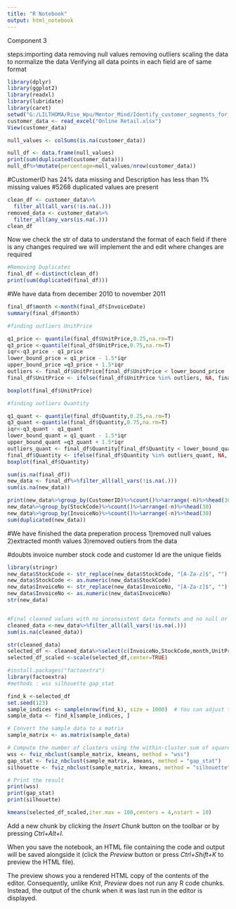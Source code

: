 ```yaml
---
title: "R Notebook"
output: html_notebook
---
```


Component 3

steps:importing data
      removing null values
      removing outliers
      scaling the data to normalize the data
      Verifying all data points in each field are of same format

```r
library(dplyr)
library(ggplot2)
library(readxl)
library(lubridate)
library(caret)
setwd("G:/LILTHOMA/Rise_Wpu/Mentor_Mind/Identify_customer_segments_for_online_retail_using_K-means")
customer_data <- read_excel("Online Retail.xlsx")
View(customer_data)

null_values <- colSums(is.na(customer_data))
```


```r
null_df <- data.frame(null_values)
print(sum(duplicated(customer_data)))
null_df%>%mutate(percentage=null_values/nrow(customer_data))

```
 #CustomerID has 24% data missing and Description has less than 1% missing values
 #5268 duplicated values are present
```r
clean_df <- customer_data%>%
  filter_all(all_vars(!is.na(.)))
removed_data <- customer_data%>%
  filter_all(any_vars(is.na(.)))
clean_df
```
Now we check the str of data to understand the format of each field if there is any changes required we will implement the and edit where changes are required



```r
#Removing Duplicates
final_df <-distinct(clean_df)
print(sum(duplicated(final_df)))
```
#We have data from december 2010 to november 2011
```r
final_df$month <-month(final_df$InvoiceDate)
summary(final_df$month)
```

```r
#finding outliers UnitPrice

q1_price <- quantile(final_df$UnitPrice,0.25,na.rm=T)
q3_price <-quantile(final_df$UnitPrice,0.75,na.rm=T)
iqr<-q3_price - q1_price
lower_bound_price = q1_price - 1.5*iqr
upper_bound_price =q3_price + 1.5*iqr
outliers <- final_df$UnitPrice[final_df$UnitPrice < lower_bound_price | final_df$UnitPrice > upper_bound_price]
final_df$UnitPrice <- ifelse(final_df$UnitPrice %in% outliers, NA, final_df$UnitPrice)


```


```r
boxplot(final_df$UnitPrice)
```


```r
#finding outliers Quantity

q1_quant <- quantile(final_df$Quantity,0.25,na.rm=T)
q3_quant <-quantile(final_df$Quantity,0.75,na.rm=T)
iqr<-q3_quant - q1_quant
lower_bound_quant = q1_quant - 1.5*iqr
upper_bound_quant =q3_quant + 1.5*iqr
outliers_quant <- final_df$Quantity[final_df$Quantity < lower_bound_quant | final_df$Quantity > upper_bound_quant]
final_df$Quantity <- ifelse(final_df$Quantity %in% outliers_quant, NA, final_df$Quantity)
boxplot(final_df$Quantity)

```


```r
sum(is.na(final_df))
new_data <- final_df%>%filter_all(all_vars(!is.na(.)))
sum(is.na(new_data))
```
```r
print(new_data%>%group_by(CustomerID)%>%count()%>%arrange(-n)%>%head(30))
new_data%>%group_by(StockCode)%>%count()%>%arrange(-n)%>%head(30)
new_data%>%group_by(InvoiceNo)%>%count()%>%arrange(-n)%>%head(30)
sum(duplicated(new_data))

```


#We have finished the data preperation process
1)removed null values
2)extracted month values
3)removed outiers from the data

#doubts 
invoice number stock code and customer Id are the unique fields

```r
library(stringr)
new_data$StockCode <- str_replace(new_data$StockCode, "[A-Za-z]$", "")
new_data$StockCode <- as.numeric(new_data$StockCode)
new_data$InvoiceNo <- str_replace(new_data$InvoiceNo, "[A-Za-z]$", "")
new_data$InvoiceNo <- as.numeric(new_data$InvoiceNo)
str(new_data)


#Final cleaned values with no inconsistent data formats and no null or dupicate values
cleaned_data <-new_data%>%filter_all(all_vars(!is.na(.)))
sum(is.na(cleaned_data))

```

```r
str(cleaned_data)
selected_df <- cleaned_data%>%select(c(InvoiceNo,StockCode,month,UnitPrice,Quantity))
selected_df_scaled <-scale(selected_df,center=TRUE)

```



```r
#install.packages("factoextra")
library(factoextra)
#methods : wss silhouette gap_stat

```
```r

find_k <-selected_df 
set.seed(123)
sample_indices <- sample(nrow(find_k), size = 1000)  # You can adjust the sample size as needed
sample_data <- find_k[sample_indices, ]

# Convert the sample data to a matrix
sample_matrix <- as.matrix(sample_data)

# Compute the number of clusters using the within-cluster sum of squares (wss)
wss <- fviz_nbclust(sample_matrix, kmeans, method = "wss")
gap_stat <- fviz_nbclust(sample_matrix, kmeans, method = "gap_stat")
silhouette <- fviz_nbclust(sample_matrix, kmeans, method = "silhouette")

# Print the result
print(wss)
print(gap_stat)
print(silhouette)
```





```r
kmeans(selected_df_scaled,iter.max = 100,centers = 4,nstart = 10)
```














Add a new chunk by clicking the *Insert Chunk* button on the toolbar or by pressing *Ctrl+Alt+I*.

When you save the notebook, an HTML file containing the code and output will be saved alongside it (click the *Preview* button or press *Ctrl+Shift+K* to preview the HTML file).

The preview shows you a rendered HTML copy of the contents of the editor. Consequently, unlike *Knit*, *Preview* does not run any R code chunks. Instead, the output of the chunk when it was last run in the editor is displayed.
